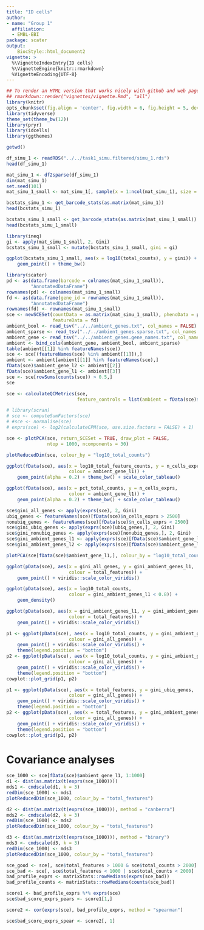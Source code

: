 ```yaml
---
title: "ID cells"
author:
- name: "Group 1"
  affiliation: 
  - EMBL-EBI
package: scater
output:
    BiocStyle::html_document2
vignette: >
  %\VignetteIndexEntry{ID cells}
  %\VignetteEngine{knitr::rmarkdown}
  %VignetteEncoding{UTF-8}
---
```



```r
## To render an HTML version that works nicely with github and web pages, do:
## rmarkdown::render("vignettes/vignette.Rmd", "all")
library(knitr)
opts_chunk$set(fig.align = 'center', fig.width = 6, fig.height = 5, dev = 'png')
library(tidyverse)
theme_set(theme_bw(12))
library(pryr)
library(idcells)
library(ggthemes)
```

```r
getwd()
```

```r
df_simu_1 <- readRDS("../../task1_simu.filtered/simu_1.rds")
head(df_simu_1)
```

```r
mat_simu_1 <- df2sparse(df_simu_1)
dim(mat_simu_1)
set.seed(101)
mat_simu_1_small <- mat_simu_1[, sample(x = 1:ncol(mat_simu_1), size = 10000)]

```


```r
bcstats_simu_1 <- get_barcode_stats(as.matrix(mat_simu_1))
head(bcstats_simu_1)
```

```r
bcstats_simu_1_small <- get_barcode_stats(as.matrix(mat_simu_1_small))
head(bcstats_simu_1_small)
```

```r
library(ineq)
gi <- apply(mat_simu_1_small, 2, Gini)
bcstats_simu_1_small <- mutate(bcstats_simu_1_small, gini = gi)
```

```r
ggplot(bcstats_simu_1_small, aes(x = log10(total_counts), y = gini)) +
    geom_point() + theme_bw()

```


```r
library(scater)
pd <- as(data.frame(barcode = colnames(mat_simu_1_small)), 
         "AnnotatedDataFrame")
rownames(pd) <- colnames(mat_simu_1_small)
fd <- as(data.frame(gene_id = rownames(mat_simu_1_small)), 
         "AnnotatedDataFrame")
rownames(fd) <- rownames(mat_simu_1_small)
sce <- newSCESet(countData = as.matrix(mat_simu_1_small), phenoData = pd,
                 featureData = fd)
ambient_bool <- read_tsv("../../ambient_genes.txt", col_names = FALSE)
ambient_sparse <- read_tsv("../../ambient_genes.sparse.txt", col_names = FALSE)
ambient_gene <- read_tsv("../../ambient_genes.gene_names.txt", col_names = FALSE)
ambient <- bind_cols(ambient_gene, ambient_bool, ambient_sparse)
table(ambient[[1]] %in% featureNames(sce))
sce <- sce[(featureNames(sce) %in% ambient[[1]]),]
ambient <- ambient[ambient[[1]] %in% featureNames(sce),]
fData(sce)$ambient_gene_l2 <- ambient[[2]]
fData(sce)$ambient_gene_l1 <- ambient[[3]]
sce <- sce[rowSums(counts(sce)) > 0.5,]
sce
```

```r
sce <- calculateQCMetrics(sce, 
                          feature_controls = list(ambient = fData(sce)$ambient_gene))
```


```r
# library(scran)
# sce <- computeSumFactors(sce)
# #sce <- normalise(sce)
# exprs(sce) <- log2(calculateCPM(sce, use.size.factors = FALSE) + 1)
```


```r
sce <- plotPCA(sce, return_SCESet = TRUE, draw_plot = FALSE,
               ntop = 1000, ncomponents = 30)
```

```r
plotReducedDim(sce, colour_by = "log10_total_counts")
```

```r
ggplot(fData(sce), aes(x = log10_total_feature_counts, y = n_cells_exprs,
                       colour = ambient_gene_l1)) +
    geom_point(alpha = 0.2) + theme_bw() + scale_color_tableau()
```

```r
ggplot(fData(sce), aes(x = pct_total_counts, y = n_cells_exprs,
                       colour = ambient_gene_l1)) +
    geom_point(alpha = 0.2) + theme_bw() + scale_color_tableau()
```


```r
sce$gini_all_genes <- apply(exprs(sce), 2, Gini)
ubiq_genes <- featureNames(sce)[fData(sce)$n_cells_exprs > 2500]
nonubiq_genes <- featureNames(sce)[fData(sce)$n_cells_exprs < 2500]
sce$gini_ubiq_genes <- apply(exprs(sce)[ubiq_genes,], 2, Gini)
sce$gini_nonubiq_genes <- apply(exprs(sce)[nonubiq_genes,], 2, Gini)
sce$gini_ambient_genes_l1 <- apply(exprs(sce)[fData(sce)$ambient_gene_l1,], 2, Gini)
sce$gini_ambient_genes_l2 <- apply(exprs(sce)[fData(sce)$ambient_gene_l2,], 2, Gini)
```

```r
plotPCA(sce[fData(sce)$ambient_gene_l1,], colour_by = "log10_total_counts")
```

```r
ggplot(pData(sce), aes(x = gini_all_genes, y = gini_ambient_genes_l1,
                       colour = total_features)) +
    geom_point() + viridis::scale_color_viridis()
```

```r
ggplot(pData(sce), aes(x = log10_total_counts, 
                       colour = gini_ambient_genes_l1 < 0.8)) +
    geom_density() 
```

```r
ggplot(pData(sce), aes(x = gini_ambient_genes_l1, y = gini_ambient_genes_l2,
                       colour = total_features)) +
    geom_point() + viridis::scale_color_viridis()
```



```r
p1 <- ggplot(pData(sce), aes(x = log10_total_counts, y = gini_ambient_genes_l1,
                       colour = gini_all_genes)) +
    geom_point() + viridis::scale_color_viridis() +
    theme(legend.position = "bottom")
p2 <- ggplot(pData(sce), aes(x = log10_total_counts, y = gini_ambient_genes_l2,
                       colour = gini_all_genes)) +
    geom_point() + viridis::scale_color_viridis() + 
    theme(legend.position = "bottom")
cowplot::plot_grid(p1, p2)
```

```r
p1 <- ggplot(pData(sce), aes(x = total_features, y = gini_ubiq_genes,
                       colour = gini_all_genes)) +
    geom_point() + viridis::scale_color_viridis() +
    theme(legend.position = "bottom")
p2 <- ggplot(pData(sce), aes(x = total_features, y = gini_ambient_genes,
                       colour = gini_all_genes)) +
    geom_point() + viridis::scale_color_viridis() + 
    theme(legend.position = "bottom")
cowplot::plot_grid(p1, p2)
```

# Covariance analyses

```r
sce_1000 <- sce[fData(sce)$ambient_gene_l1, 1:1000]
d1 <- dist(as.matrix(t(exprs(sce_1000))))
mds1 <- cmdscale(d1, k = 3)
redDim(sce_1000) <- mds1
plotReducedDim(sce_1000, colour_by = "total_features")
```

```r
d2 <- dist(as.matrix(t(exprs(sce_1000))), method = "canberra")
mds2 <- cmdscale(d2, k = 3)
redDim(sce_1000) <- mds2
plotReducedDim(sce_1000, colour_by = "total_features")
```

```r
d3 <- dist(as.matrix(t(exprs(sce_1000))), method = "binary")
mds3 <- cmdscale(d3, k = 3)
redDim(sce_1000) <- mds3
plotReducedDim(sce_1000, colour_by = "total_features")
```


```r
sce_good <- sce[, sce$total_features > 1000 & sce$total_counts > 2000]
sce_bad <- sce[, sce$total_features < 1000 | sce$total_counts < 2000]
bad_profile_exprs <- matrixStats::rowMedians(exprs(sce_bad))
bad_profile_counts <- matrixStats::rowMedians(counts(sce_bad))
```

```r
score1 <- bad_profile_exprs %*% exprs(sce)
sce$bad_score_exprs_pears <- score1[1,]

score2 <- cor(exprs(sce), bad_profile_exprs, method = "spearman")

sce$bad_score_exprs_spear <- score2[, 1]

```


